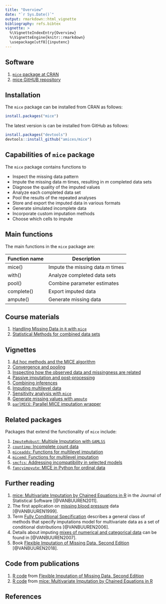 ```yaml
---
title: "Overview"
date: "`r Sys.Date()`"
output: rmarkdown::html_vignette
bibliography: refs.bibtex
vignette: >
  %\VignetteIndexEntry{Overview}
  %\VignetteEngine{knitr::rmarkdown}
  \usepackage[utf8]{inputenc}
---
```


<!-- overview.md is generated from overview.Rmd. Please edit that file -->

## Software

1. [`mice` package at CRAN](https://cran.r-project.org/package=mice)
2. [mice GitHUB repository](https://github.com/amices/mice)

## Installation

The `mice` package can be installed from CRAN as follows:

```r
install.packages("mice")
```

The latest version is can be installed from GitHub as follows: 

```r
install.packages("devtools")
devtools::install_github("amices/mice")
```

## Capabilities of `mice` package

The `mice` package contains functions to

- Inspect the missing data pattern
- Impute the missing data $m$ times, resulting in $m$ completed data sets
- Diagnose the quality of the imputed values
- Analyze each completed data set
- Pool the results of the repeated analyses
- Store and export the imputed data in various formats
- Generate simulated incomplete data
- Incorporate custom imputation methods
- Choose which cells to impute

## Main functions

The main functions in the `mice` package are:

Function name      | Description
-------------------|---------------------------------
mice()             | Impute the missing data $m$ times 
with()             | Analyze completed data sets
pool()             | Combine parameter estimates
complete()         | Export imputed data
ampute()           | Generate missing data

## Course materials

1. [Handling Missing Data in `R` with `mice`](https://github.com/amices/Winnipeg)
2. [Statistical Methods for combined data sets](https://stefvanbuuren.name/RECAPworkshop/)

## Vignettes

1. [Ad hoc methods and the MICE algorithm](https://www.gerkovink.com/miceVignettes/Ad_hoc_and_mice/Ad_hoc_methods.html)
2. [Convergence and pooling](https://www.gerkovink.com/miceVignettes/Convergence_pooling/Convergence_and_pooling.html)
3. [Inspecting how the observed data and missingness are related](https://www.gerkovink.com/miceVignettes/Missingness_inspection/Missingness_inspection.html)
4. [Passive imputation and post-processing](https://www.gerkovink.com/miceVignettes/Passive_Post_processing/Passive_imputation_post_processing.html)
5. [Combining inferences](https://www.gerkovink.com/miceVignettes/Combining_inferences/Combining_inferences.html)
6. [Imputing multilevel data](https://www.gerkovink.com/miceVignettes/Multi_level/Multi_level_data.html)
7. [Sensitivity analysis with `mice`](https://www.gerkovink.com/miceVignettes/Sensitivity_analysis/Sensitivity_analysis.html)
8. [Generate missing values with `ampute`](https://rianneschouten.github.io/mice_ampute/vignette/ampute.html)
9. [`parlMICE`: Parallel MICE imputation wrapper](https://www.gerkovink.com/parlMICE/Vignette_parlMICE.html)

## Related packages

Packages that extend the functionality of `mice` include:

1. [`ImputeRobust`: Multiple Imputation with `GAMLSS`](https://github.com/dsalfran/ImputeRobust)
2. [`countimp`: Incomplete count data](https://github.com/kkleinke/countimp)
3. [`miceadds`: Functions for multilevel imputation](https://github.com/alexanderrobitzsch/miceadds)
4. [`micemd`: Functions for multilevel imputation](https://cran.r-project.org/package=micemd)
5. [`smcfcs`: Addressing incompatibility in selected models](https://github.com/jwb133/smcfcs)
6. [`fancyimpyute`: MICE in Python for ordinal data](https://github.com/hammerlab/fancyimpute)

## Further reading

1. [mice: Multivariate Imputation by Chained Equations in R](https://stefvanbuuren.name/publications/2011%20MICE%20-%20JSS.pdf) in the Journal of Statistical Software [@VANBUUREN2011]. 
2. The first application on [missing blood pressure](https://stefvanbuuren.name/publications/Multiple%20imputation%20-%20Stat%20Med%201999.pdf) data [@VANBUUREN1999]. 
3. Term [Fully Conditional Specification](https://stefvanbuuren.name/publications/FCS%20in%20multivariate%20imputation%20-%20JSCS%202006.pdf) describes a general class of methods that specify imputations model for multivariate data as a set of conditional distributions [@VANBUUREN2006].
4. Details about imputing [mixes of numerical and categorical data](https://stefvanbuuren.name/publications/MI%20by%20FCS%20-%20SMMR%202007.pdf) can be found in [@VANBUUREN2007]. 
5. Book [Flexible Imputation of Missing Data. Second Edition](https://stefvanbuuren.name/fimd/) [@VANBUUREN2018].

## Code from publications

1. [R code](https://github.com/stefvanbuuren/fimdbook/blob/master/R/fimd.R) from [Flexible Imputation of Missing Data. Second Edition](https://stefvanbuuren.name/fimd/)
2. [R code](https://www.jstatsoft.org/index.php/jss/article/downloadSuppFile/v045i03/v45i03.R) from [mice: Multivariate Imputation by Chained Equations in R](https://www.jstatsoft.org/article/view/v045i03)


## References
